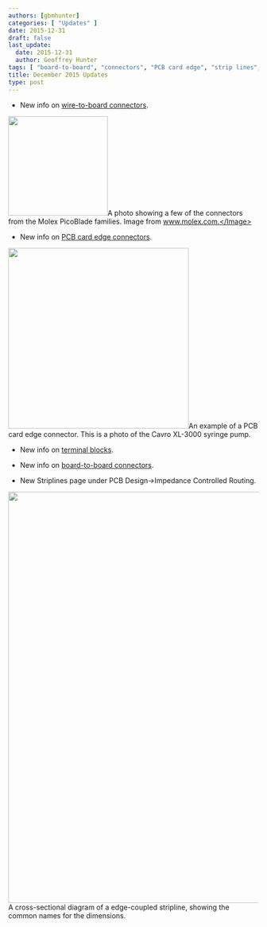 ```yaml
---
authors: [gbmhunter]
categories: [ "Updates" ]
date: 2015-12-31
draft: false
last_update:
  date: 2015-12-31
  author: Geoffrey Hunter
tags: [ "board-to-board", "connectors", "PCB card edge", "strip lines", "terminal blocks", "wire-to-board" ] 
title: December 2015 Updates
type: post
---
```



* New info on [wire-to-board connectors](/electronics/components/connectors/#wire-to-board-wtb-connectors).


<Image src={molex_picoblade_connector_photo} width="200px">A photo showing a few of the connectors from the Molex PicoBlade families. Image from www.molex.com.</Image>  

* New info on [PCB card edge connectors](/electronics/components/connectors/#pcb-card-edge-connectors).


<Image src={pcb_card_edge_connector_example_from_cavro_xl_3000} width="363px">An example of a PCB card edge connector. This is a photo of the Cavro XL-3000 syringe pump.</Image>

* New info on [terminal blocks](/electronics/components/connectors/#terminal-blocks).

* New info on [board-to-board connectors](/electronics/components/connectors/#board-to-board-connectors).

* New Striplines page under PCB Design->Impedance Controlled Routing.


<Image src={edge_coupled_stripline_impedance_controlled_routing_diagram_with_dimensions} width="827px">A cross-sectional diagram of a edge-coupled stripline, showing the common names for the dimensions.</Image>
